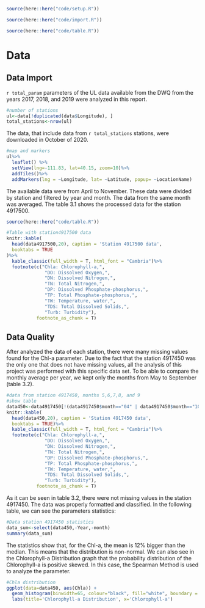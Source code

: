
```r
source(here::here("code/setup.R"))
```

```r
source(here::here("code/import.R"))
```

```r
source(here::here("code/table.R"))
```

# Data

## Data Import
`r total_param` parameters of the UL data available from the DWQ from the years 2017, 2018, and 2019 were analyzed in this report. 

```r
#number of stations
ul<-data[!duplicated(data$Longitude), ]
total_stations<-nrow(ul)
```

The data, that include data from `r total_stations` stations, were downloaded in October of 2020. 

```r
#map and markers
ul%>%
  leaflet() %>%
  setView(lng=-111.83, lat=40.15, zoom=10)%>%
  addTiles()%>%
  addMarkers(lng = ~Longitude, lat= ~Latitude, popup= ~LocationName)
```

The available data were from April to November. These data were divided by station and filtered by year and month. The data from the same month was averaged. The table 3.1 shows the processed data for the station 4917500. 

```r
source(here::here("code/table.R"))
```

```r
#Table with station4917500 data
knitr::kable(
  head(data4917500,20), caption = 'Station 4917500 data',
  booktabs = TRUE
)%>%
  kable_classic(full_width = T, html_font = "Cambria")%>%
  footnote(c("Chla: Chlorophyll-a,",
              "DO: Dissolved Oxygen,",
              "DN: Dissolved Nitrogen,",
              "TN: Total Nitrogen,",
              "DP: Dissolved Phosphate-phosphorus,",
              "TP: Total Phosphate-phosphorus,",
              "TW: Temperature, water,",
              "TDS: Total Dissolved Solids,",
              "Turb: Turbidity"),
           footnote_as_chunk = T)
```

## Data Quality 

After analyzed the data of each station, there were many missing values found for the Chl-a parameter. Due to the fact that the station 4917450 was the only one that does not have missing values, all the analysis of this project was performed with this specific data set. To be able to compare the monthly average per year, we kept only the months from May to September (table 3.2).

```r
#data from station 4917450, months 5,6,7,8, and 9
#show table
data450<-data4917450[!(data4917450$month=="04" | data4917450$month=="10" | data4917450$month=="11"),]
knitr::kable(
  head(data450,20), caption = 'Station 4917450 data',
  booktabs = TRUE)%>%
  kable_classic(full_width = T, html_font = "Cambria")%>%
  footnote(c("Chla: Chlorophyll-a,",
              "DO: Dissolved Oxygen,",
              "DN: Dissolved Nitrogen,",
              "TN: Total Nitrogen,",
              "DP: Dissolved Phosphate-phosphorus,",
              "TP: Total Phosphate-phosphorus,",
              "TW: Temperature, water,",
              "TDS: Total Dissolved Solids,",
              "Turb: Turbidity"),
           footnote_as_chunk = T)
```

As it can be seen in table 3.2, there were not missing values in the station 4917450. The data was properly formatted and classified. In the following table, we can see the parameters statistics:

```r
#Data station 4917450 statistics
data_sum<-select(data450,-Year,-month)
summary(data_sum)
```

The statistics show that, for the Chl-a, the mean is 12% bigger than the median. This means that the distribution is non-normal. We can also see in the Chlorophyll-a Distribution graph that the probability distribution of the Chlorophyll-a is positive skewed. In this case, the Spearman Method is used to analyze the parameter.

```r
#Chla distribution
ggplot(data=data450, aes(Chla)) + 
  geom_histogram(binwidth=65, colour="black", fill="white", boundary = 65)+
  labs(title='Chlorophyll-a Distribution', x='Chlorophyll-a')
```

